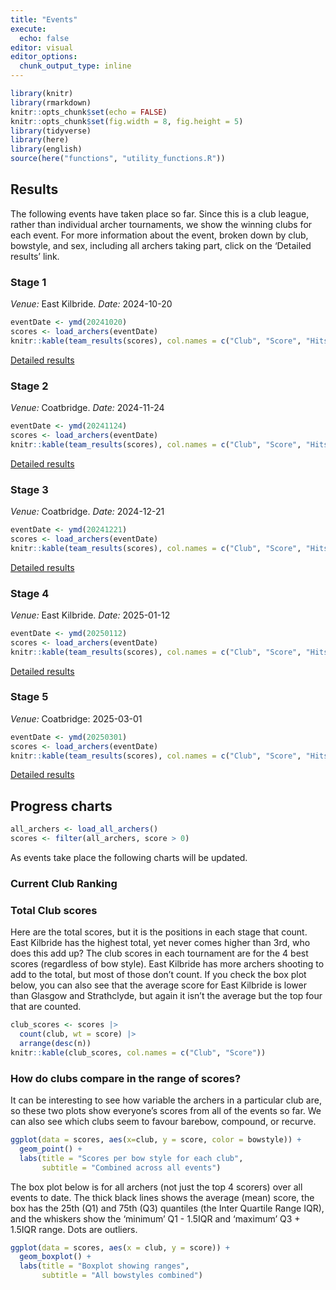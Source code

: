 ```yaml
---
title: "Events"
execute: 
  echo: false
editor: visual
editor_options: 
  chunk_output_type: inline
---
```


```r
library(knitr)
library(rmarkdown)
knitr::opts_chunk$set(echo = FALSE)
knitr::opts_chunk$set(fig.width = 8, fig.height = 5)
library(tidyverse)
library(here)
library(english)
source(here("functions", "utility_functions.R"))
```

## Results

The following events have taken place so far. Since this is a club league, rather than individual archer tournaments, we show the winning clubs for each event. For more information about the event, broken down by club, bowstyle, and sex, including all archers taking part, click on the 'Detailed results' link.

### Stage 1

*Venue:* East Kilbride. *Date:* 2024-10-20

```r
eventDate <- ymd(20241020)
scores <- load_archers(eventDate)
knitr::kable(team_results(scores), col.names = c("Club", "Score", "Hits", "Golds"))
```

[Detailed results](east_kilbride_oct.qmd)

### Stage 2

*Venue:* Coatbridge. *Date:* 2024-11-24

```r
eventDate <- ymd(20241124)
scores <- load_archers(eventDate)
knitr::kable(team_results(scores), col.names = c("Club", "Score", "Hits", "Golds"))
```

[Detailed results](coatbridge_nov.qmd)

### Stage 3

*Venue:* Coatbridge. *Date:* 2024-12-21

```r
eventDate <- ymd(20241221)
scores <- load_archers(eventDate)
knitr::kable(team_results(scores), col.names = c("Club", "Score", "Hits", "Golds"))
```

[Detailed results](coatbridge_dec.qmd)

### Stage 4

*Venue:* East Kilbride. *Date:* 2025-01-12

```r
eventDate <- ymd(20250112)
scores <- load_archers(eventDate)
knitr::kable(team_results(scores), col.names = c("Club", "Score", "Hits", "Golds"))
```

[Detailed results](east_kilbride_jan.qmd)

### Stage 5

*Venue:* Coatbridge: 2025-03-01

```r
eventDate <- ymd(20250301)
scores <- load_archers(eventDate)
knitr::kable(team_results(scores), col.names = c("Club", "Score", "Hits", "Golds"))
```

[Detailed results](coatbridge_mar.qmd)

## Progress charts

```r
all_archers <- load_all_archers()
scores <- filter(all_archers, score > 0)
```

As events take place the following charts will be updated.

### Current Club Ranking

### Total Club scores

Here are the total scores, but it is the positions in each stage that count. East Kilbride has the highest total, yet never comes higher than 3rd, who does this add up? The club scores in each tournament are for the 4 best scores (regardless of bow style). East Kilbride has more archers shooting to add to the total, but most of those don't count. If you check the box plot below, you can also see that the average score for East Kilbride is lower than Glasgow and Strathclyde, but again it isn't the average but the top four that are counted.

```r
club_scores <- scores |> 
  count(club, wt = score) |>
  arrange(desc(n))
knitr::kable(club_scores, col.names = c("Club", "Score"))
```

### How do clubs compare in the range of scores?

It can be interesting to see how variable the archers in a particular club are, so these two plots show everyone's scores from all of the events so far. We can also see which clubs seem to favour barebow, compound, or recurve.

```r

ggplot(data = scores, aes(x=club, y = score, color = bowstyle)) +
  geom_point() +
  labs(title = "Scores per bow style for each club",
       subtitle = "Combined across all events")
```

The box plot below is for all archers (not just the top 4 scorers) over all events to date. The thick black lines shows the average (mean) score, the box has the 25th (Q1) and 75th (Q3) quantiles (the Inter Quartile Range IQR), and the whiskers show the 'minimum' Q1 - 1.5IQR and 'maximum' Q3 + 1.5IQR range. Dots are outliers.

```r
ggplot(data = scores, aes(x = club, y = score)) +
  geom_boxplot() +
  labs(title = "Boxplot showing ranges",
       subtitle = "All bowstyles combined")
```
